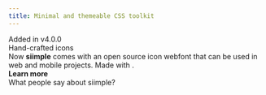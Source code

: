 ```yaml
---
title: Minimal and themeable CSS toolkit
---
```


<Welcome />


<div className="has-mb-12 has-mt-12">
    <div className="has-mb-2">
        <span className="badge">Added in v4.0.0</span>
    </div>
    <div className="title has-text-4xl has-weight-black has-mt-4 has-mb-2">Hand-crafted icons</div>
    <div className="has-text-coolgray-500 has-text-lg tablet:has-maxw-half">
        Now <b>siimple</b> comes with an open source icon webfont that can be used in web and mobile projects. 
        Made with <i className="icon-heart"></i>.
    </div>
    <div className="has-mt-4">
        <Link to="/icons" className="has-text-no-underline has-d-inline-flex has-items-center has-bg-blue-100 hover:has-bg-blue-200 hover:has-text-blue-600 has-radius-full has-pl-4 has-pr-2 has-py-2">
            <b>Learn more</b> <i className="icon-chevron-right has-ml-2 has-text-sm"></i>
        </Link>
    </div>
</div>
<IconsGallery />

<div className="has-mb-8 has-mt-12">
    <div className="title has-text-4xl has-weight-black">What people say about siimple?</div>
</div>
<Testimonials />

